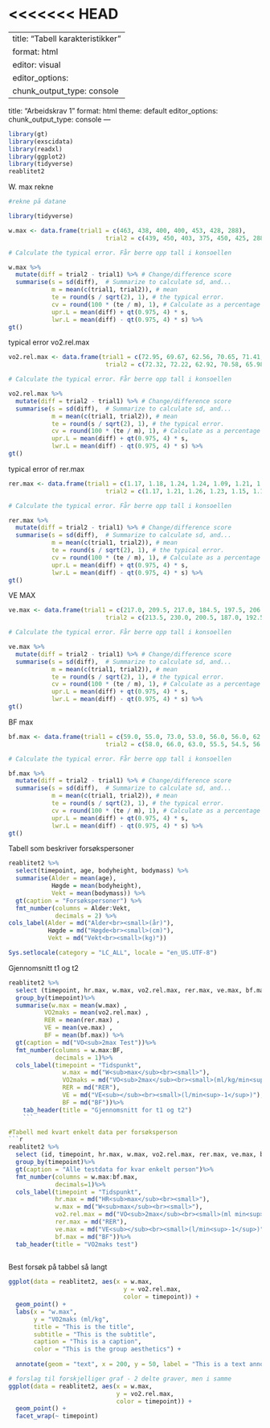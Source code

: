 <<<<<<< HEAD
=======
---
title: "Tabell karakteristikker"
format: html
editor: visual
editor_options: 
  chunk_output_type: console
---

title: "Arbeidskrav 1"
format: html
theme: default
editor_options: 
  chunk_output_type: console
---

```r
library(gt)
library(exscidata)
library(readxl)
library(ggplot2)
library(tidyverse)
reablitet2

```



W. max rekne

```r
#rekne på datane

library(tidyverse)

w.max <- data.frame(trial1 = c(463, 438, 400, 400, 453, 428, 288), 
                           trial2 = c(439, 450, 403, 375, 450, 425, 288)) 

# Calculate the typical error. Får berre opp tall i konsoellen 

w.max %>%
  mutate(diff = trial2 - trial1) %>% # Change/difference score
  summarise(s = sd(diff),  # Summarize to calculate sd, and... 
            m = mean(c(trial1, trial2)), # mean
            te = round(s / sqrt(2), 1), # the typical error.
            cv = round(100 * (te / m), 1), # Calculate as a percentage of the mean
            upr.L = mean(diff) + qt(0.975, 4) * s, 
            lwr.L = mean(diff) - qt(0.975, 4) * s) %>% 
gt()
```

typical error vo2.rel.max
```r
vo2.rel.max <- data.frame(trial1 = c(72.95, 69.67, 62.56, 70.65, 71.41, 63.94, 52.40), 
                           trial2 = c(72.32, 72.22, 62.92, 70.58, 65.98, 62.95, 52.26)) 

# Calculate the typical error. Får berre opp tall i konsoellen 

vo2.rel.max %>%
  mutate(diff = trial2 - trial1) %>% # Change/difference score
  summarise(s = sd(diff),  # Summarize to calculate sd, and... 
            m = mean(c(trial1, trial2)), # mean
            te = round(s / sqrt(2), 1), # the typical error.
            cv = round(100 * (te / m), 1), # Calculate as a percentage of the mean
            upr.L = mean(diff) + qt(0.975, 4) * s, 
            lwr.L = mean(diff) - qt(0.975, 4) * s) %>% 
gt()
```

typical error of rer.max
```r
rer.max <- data.frame(trial1 = c(1.17, 1.18, 1.24, 1.24, 1.09, 1.21, 1.30), 
                           trial2 = c(1.17, 1.21, 1.26, 1.23, 1.15, 1.17, 1.35)) 

# Calculate the typical error. Får berre opp tall i konsoellen 

rer.max %>%
  mutate(diff = trial2 - trial1) %>% # Change/difference score
  summarise(s = sd(diff),  # Summarize to calculate sd, and... 
            m = mean(c(trial1, trial2)), # mean
            te = round(s / sqrt(2), 1), # the typical error.
            cv = round(100 * (te / m), 1), # Calculate as a percentage of the mean
            upr.L = mean(diff) + qt(0.975, 4) * s, 
            lwr.L = mean(diff) - qt(0.975, 4) * s) %>% 
gt()
```


VE MAX

```r
ve.max <- data.frame(trial1 = c(217.0, 209.5, 217.0, 184.5, 197.5, 206.5, 179.0), 
                           trial2 = c(213.5, 230.0, 200.5, 187.0, 192.5, 201.0, 171.0)) 

# Calculate the typical error. Får berre opp tall i konsoellen 

ve.max %>%
  mutate(diff = trial2 - trial1) %>% # Change/difference score
  summarise(s = sd(diff),  # Summarize to calculate sd, and... 
            m = mean(c(trial1, trial2)), # mean
            te = round(s / sqrt(2), 1), # the typical error.
            cv = round(100 * (te / m), 1), # Calculate as a percentage of the mean
            upr.L = mean(diff) + qt(0.975, 4) * s, 
            lwr.L = mean(diff) - qt(0.975, 4) * s) %>% 
gt()
```

BF max
```r
bf.max <- data.frame(trial1 = c(59.0, 55.0, 73.0, 53.0, 56.0, 56.0, 62.5 ), 
                           trial2 = c(58.0, 66.0, 63.0, 55.5, 54.5, 56.5, 53.0)) 

# Calculate the typical error. Får berre opp tall i konsoellen 

bf.max %>%
  mutate(diff = trial2 - trial1) %>% # Change/difference score
  summarise(s = sd(diff),  # Summarize to calculate sd, and... 
            m = mean(c(trial1, trial2)), # mean
            te = round(s / sqrt(2), 1), # the typical error.
            cv = round(100 * (te / m), 1), # Calculate as a percentage of the mean
            upr.L = mean(diff) + qt(0.975, 4) * s, 
            lwr.L = mean(diff) - qt(0.975, 4) * s) %>% 
gt()
```

Tabell som beskriver forsøkspersoner

```r

reablitet2 %>%
  select(timepoint, age, bodyheight, bodymass) %>%
  summarise(Alder = mean(age),
            Høgde = mean(bodyheight), 
            Vekt = mean(bodymass)) %>%
  gt(caption = "Forsøkspersoner") %>%
  fmt_number(columns = Alder:Vekt, 
             decimals = 2) %>%
cols_label(Alder = md("Alder<br><small>(år)"),
           Høgde = md("Høgde<br><small>(cm)"),
           Vekt = md("Vekt<br><small>(kg)"))
```

```r
Sys.setlocale(category = "LC_ALL", locale = "en_US.UTF-8")

```


Gjennomsnitt t1 og t2

```r

reablitet2 %>%
  select (timepoint, hr.max, w.max, vo2.rel.max, rer.max, ve.max, bf.max)%>%
  group_by(timepoint)%>%
  summarise(w.max = mean(w.max) ,
          VO2maks = mean(vo2.rel.max) , 
          RER = mean(rer.max) ,
          VE = mean(ve.max) ,
          BF = mean(bf.max)) %>%
  gt(caption = md("VO<sub>2max Test"))%>%
  fmt_number(columns = w.max:BF,
             decimals = 1)%>%
  cols_label(timepoint = "Tidspunkt",
               w.max = md("W<sub>max</sub><br><small>"),
               VO2maks = md("VO<sub>2max</sub><br><small>(ml/kg/min<sup>-1</sup>)"),
               RER = md("RER"),
               VE = md("VE<sub></sub><br><small>(l/min<sup>-1</sup>)"),
               BF = md("BF"))%>%
    tab_header(title = "Gjennomsnitt for t1 og t2") 
    ```

#Tabell med kvart enkelt data per forsøksperson
```r
reablitet2 %>%
  select (id, timepoint, hr.max, w.max, vo2.rel.max, rer.max, ve.max, bf.max)%>%
  group_by(timepoint)%>%
  gt(caption = "Alle testdata for kvar enkelt person")%>%
  fmt_number(columns = w.max:bf.max,
             decimals=1)%>%
  cols_label(timepoint = "Tidspunkt",
             hr.max = md("HR<sub>max</sub><br><small>"),
             w.max = md("W<sub>max</sub><br><small>"),
             vo2.rel.max = md("VO<sub>2max</sub><br><small>(ml min<sup>-1</sup>)"),
             rer.max = md("RER"),
             ve.max = md("VE<sub></sub><br><small>(l/min<sup>-1</sup>)"),
             bf.max = md("BF"))%>%
  tab_header(title = "VO2maks test")
 
```
                    
            
Best forsøk på tabbel så langt

```r

ggplot(data = reablitet2, aes(x = w.max, 
                                y = vo2.rel.max, 
                                color = timepoint)) + 
  geom_point() +
  labs(x = "w.max", 
       y = "V02maks (ml/kg", 
       title = "This is the title", 
       subtitle = "This is the subtitle", 
       caption = "This is a caption", 
       color = "This is the group aesthetics") +
  
  annotate(geom = "text", x = 200, y = 50, label = "This is a text annotation")

```
               
               
```r
# forslag til forskjelliger graf - 2 delte graver, men i samme
ggplot(data = reablitet2, aes(x = w.max, 
                              y = vo2.rel.max, 
                              color = timepoint)) + 
  geom_point() +
  facet_wrap(~ timepoint)
```


